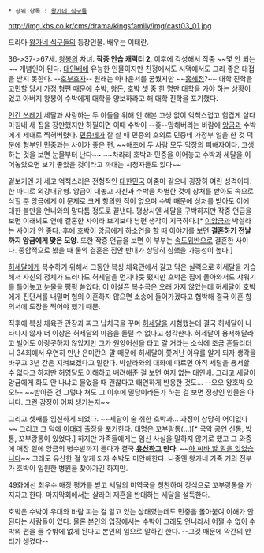  * 상위 항목 : [[왕가네 식구들]]

http://img.kbs.co.kr/cms/drama/kingsfamily/img/cast03_01.jpg

드라마 [[왕가네 식구들]]의 등장인물. 배우는 이태란.

36->37->67세. [[왕봉]]의 차녀. '''작중 안습 캐릭터 2'''. 이후에 각성해서 작중 ~~몇 안 되는~~ 개념인이 된다. [[대인배]]에 유능한 인물이지만 친정에서도 시댁에서도 그리 좋은 대접을 받지 못한다. --[[호부호자]]-- 원래는 아나운서를 꿈꿨지만 ~~[[홍혜정]]?~~ 대학 진학을 고민할 당시 가정 형편 때문에 [[왕수박|수박]], [[왕돈(왕가네 식구들)|왕돈]], 호박 셋 중 한 명만 대학을 가야 하는 상황이었고 아버지 왕봉이 수박에게 대학을 양보하라고 해 대학 진학을 포기했다.

[[인간 쓰레기]] 세달과 사랑하는 두 아들을 위해 안 해본 고생 없이 억척스럽고 힘겹게 살다 마침내 새 집을 장만했지만 하필이면 이때 수박이 --좆--망해버리는 바람에 [[이앙금|앙금]]과 수박에게 제대로 찍혀버렸다. [[고민중|민중]]네가 잘 살 때 민중의 호의로 민중네 가정부 일을 한 것 덕분에 형부인 민중과는 사이가 좋은 편. ~~애초에 두 사람 모두 막장의 피해자이다. 고생하는 것을 보면 눈물부터 난다~~ ~~차라리 호박과 민중을 이어놓고 수박과 세달을 이어놓았으면 보기 좋았을 것이라고 까대는 시청자들도 있다~~

겉보기엔 기 세고 억척스러운 전형적인 [[대한민국]] 아줌마 같으나 굉장히 여린 성격이다. 한 마디로 외강내유형. 앙금이 대놓고 자신과 수박을 차별한 것에 상처를 받아도 속으로 삭힐 뿐 앙금에게 이 문제로 크게 항의한 적이 없으며 수박 때문에 상처를 받아도 이에 대한 불만을 언니와의 말다툼 정도로 끝낸다. 평상시엔 세달을 구박하지만 작중 언급을 보면 이래뵈도 연애 결혼한 사이라 보기보다 남편 생각이 지극하다.[* [[이앙금]]과 박살라는 사이가 안 좋다. 후에 호박이 앙금에게 하소연을 할 때 이야기를 보면 '''결혼하기 전날까지 앙금에게 맞은 모양'''. 또한 작중 언급을 보면 이 부부는 [[속도위반]]으로 결혼한 사이다. 종합적으로 봤을 때 둘의 결혼은 집안 반대가 상당히 심했을 가능성이 높다.]

[[허세달]]에게 복수하기 위해서 그동안 복싱 체육관에서 갈고 닦은 실력으로 허세달을 기습해서 자신의 정체가 드러나도 허세달을 먼지나듯 팼지만 호박은 집에 돌아와서도 샤워기를 틀어놓고 눈물을 펑펑 쏟았다. 이 어설픈 복수극은 오래 가지 않았는데 허세달이 호박에게 진단서를 내밀며 협의 이혼하지 않으면 소송에 들어가겠다고 협박해 결국 이혼 합의서에 도장을 찍어야 했기 때문.

직후에 복싱 체육관 관장과 짜고 납치극을 꾸며 [[허세달]]을 시험했는데 결국 허세달이 나타나지 않자 더 이상은 허세달의 마음을 돌릴 수 없다고 생각한다. 허세달이 용서해달라고 빌어도 아랑곳하지 않았지만 그가 원양어선을 타고 갈 거라는 소식에 조금 흔들리더니 34회에서 우연히 만난 은미란의 말 때문에 허세달이 쫓겨난 이유를 알게 되자 생각을 바꾸고 3년 간은 지켜보겠다고 말한다. 박살라와의 대화에 따르면 아직 세달을 용서할 수 없다고 하지만 [[허영달(왕가네 식구들)|허영달]]도 이해하고 배려해준 걸 보면 여지 없는 대인배. 그리고 세달이 앙금에게 화도 안 나냐고 물었을 때 괜찮다고 태연하게 반응한 것도... --오오 왕호박 오오!-- ~~받아준 건 그렇다 쳐도 그 이후에 밀당이라든가 하는 걸 보면 정상인 인물은 아니다. 그런 감정이 어찌 생기는지~~

그리고 셋째를 임신하게 되었다. ~~세달이 술 취한 호박과... 과정이 상당히 어이없다~~ 그리고 그 덕에 [[이탈리아|이태리]] 출장을 포기한다. 태명은 꼬부랑통(...)[* 국악 공연 신통, 방통, 꼬부랑통이 있었다.] 하지만 가족들에게는 임신 사실을 말하지 않기로 했고 그 와중에 매장 일에 앙금의 병수발까지 들다가 결국 '''[[유산]]하고 만다'''. ~~[[아 씨바 할 말을 잊었습니다]]~~ 그래도 유산한 걸 알게 되자 수박도 미안해한다. 나중엔 왕가네 가족 거의 전부가 호박이 입원한 병원을 찾아가긴 하지만.

49화에선 최우수 매장 평가를 받고 세달의 미역국을 칭찬하며 정식으로 꼬부랑통을 가지자고 한다. 마지막회에서는 살라의 재혼을 반대하는 세달을 설득한다.

호박은 수박이 우대와 바람 피는 걸 알고 있는 상태였는데도 민중을 몰아붙여 이해가 안 된다는 사람들이 있다. 물론 본인의 입장에서는 수박이 그래도 언니라서 어쩔 수 없이 수박의 편을 들 수밖에 없게 된다고 본인의 입으로 말하긴 한다. --그것 때문에 약간의 안티가 생겼다--
